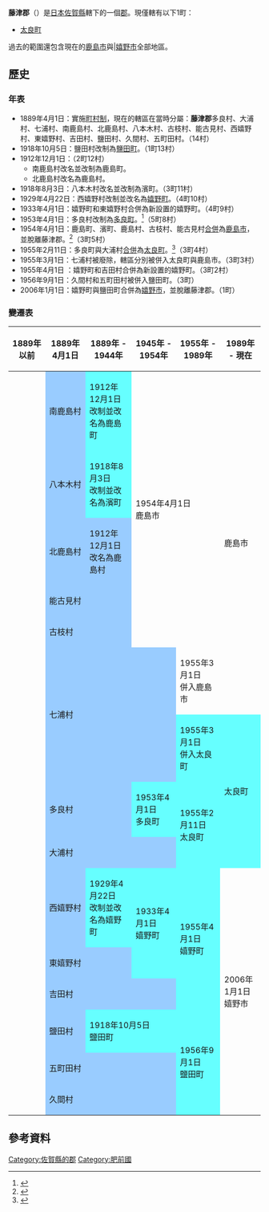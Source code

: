 {{日本郡
| 郡 = 藤津郡
| 日文原名 = 藤津郡
| 平假名 = ふじつぐん
| 羅馬字拼音 = Fujitsu-gun
| 地圖 = [[File:Tara_in_Saga_Prefecture.png|250px]]
| 都道府縣 = 佐賀縣
| 編號 = 
| 町 = 1
| 村 = 
| 經度 = 
| 緯度 = 
| 註記 = 
|}}
'''藤津郡'''（{{jpn|j=藤津郡|hg=ふじつぐん|rm=Fujitsu gun|f=y}}）是[[日本|日本]][[佐賀縣|佐賀縣]]轄下的一個[[郡|郡]]。現僅轄有以下1町：
*[[太良町|太良町]]

過去的範圍還包含現在的[[鹿島市|鹿島市]]與|[[嬉野市|嬉野市]]全部地區。

==歷史==
===年表===
* 1889年4月1日：實施[[町村制|町村制]]，現在的轄區在當時分屬：'''藤津郡'''多良村、大浦村、七浦村、南鹿島村、北鹿島村、八本木村、古枝村、能古見村、西嬉野村、東嬉野村、吉田村、鹽田村、久間村、五町田村。（14村）
* 1918年10月5日：鹽田村改制為[[鹽田町_(佐賀縣)|鹽田町]]。（1町13村）
* 1912年12月1日：（2町12村）
** 南鹿島村改名並改制為鹿島町。
** 北鹿島村改名為鹿島村。
* 1918年8月3日：八本木村改名並改制為濱町。（3町11村）
* 1929年4月22日：西嬉野村改制並改名為[[嬉野町_(佐賀縣)|嬉野町]]。（4町10村）
* 1933年4月1日：嬉野町和東嬉野村合併為新設置的嬉野町。（4町9村）
* 1953年4月1日：多良村改制為[[多良町|多良町]]。<ref>{{cite web| language =ja| publisher =太良町公所| title =太良町的資料| url =http://www.town.tara.saga.jp/index2.php?q=46| author =| date =2007-12-18| accessdate =2009-05-06| deadurl =yes| archiveurl =https://web.archive.org/web/20111102234041/http://www.town.tara.saga.jp/index2.php?q=46| archivedate =2011-11-02}}</ref>（5町8村）
* 1954年4月1日：鹿島町、濱町、鹿島村、古枝村、能古見村[[市町村合併|合併]]為[[鹿島市|鹿島市]]，並脫離藤津郡。<ref>{{cite web| language =ja| publisher =鹿島市政府| title =概況| url =http://www.city.kashima.saga.jp/kashima/gaiyou/index.html| accessdate =2009-04-19| archive-date =2009-04-28| archive-url =https://web.archive.org/web/20090428113056/http://www.city.kashima.saga.jp/kashima/gaiyou/index.html| dead-url =yes}}</ref>（3町5村）
* 1955年2月11日：多良町與大浦村[[市町村合併|合併]]為[[太良町|太良町]]。<ref>{{cite web | language = ja | publisher = 太良町公所 | title = 町的足跡 - 昭和30年代 | url = http://www.town.tara.saga.jp/index2.php?q=43 | author =  | date = 2007-12-18 | accessdate = 2009-05-06 | deadurl = yes | archiveurl = https://web.archive.org/web/20111102234102/http://www.town.tara.saga.jp/index2.php?q=43 | archivedate = 2011-11-02 }}</ref>（3町4村）
* 1955年3月1日：七浦村被廢除，轄區分別被併入太良町與鹿島市。（3町3村）
* 1955年4月1日 ：嬉野町和吉田村合併為新設置的嬉野町。（3町2村）
* 1956年9月1日：久間村和五町田村被併入鹽田町。（3町）
* 2006年1月1日：嬉野町與鹽田町合併為[[嬉野市|嬉野市]]，並脫離藤津郡。（1町）

===變遷表===
{| class="wikitable" style="font-size:x-small"
! 1889年以前
! 1889年4月1日
! colspan="2" | 1889年 - 1944年
! 1945年 - 1954年
! 1955年 - 1989年
! 1989年 - 現在
! 現在
|-
|
| style="background-color:#9cf;" | 南鹿島村
| colspan=2 style="background-color:#6ff;" | 1912年12月1日<br />改制並改名為鹿島町
| rowspan=5 colspan=2 | 1954年4月1日<br />鹿島市
| rowspan=6 colspan=2 | 鹿島市
|-
|
| style="background-color:#9cf;" | 八本木村
| colspan=2 style="background-color:#6ff;" | 1918年8月3日<br />改制並改名為濱町
|-
|
| style="background-color:#9cf;" | 北鹿島村
| colspan=2 style="background-color:#9cf;" | 1912年12月1日<br />改名為鹿島村
|-
|
| colspan=3 style="background-color:#9cf;" | 能古見村
|-
|
| colspan=3 style="background-color:#9cf;" | 古枝村
|-
| rowspan=2 | 
| rowspan=2 colspan=4 style="background-color:#9cf;" | 七浦村
| 1955年3月1日<br />併入鹿島市
|-
| style="background-color:#6ff;" | 1955年3月1日<br />併入太良町
| rowspan=3 colspan=2 style="background-color:#6ff;" | 太良町
|-
|
| colspan=3 style="background-color:#9cf;" | 多良村
| style="background-color:#6ff;" | 1953年4月1日<br />多良町
| rowspan=2 style="background-color:#6ff;" | 1955年2月11日<br />太良町
|-
|
| colspan=4 style="background-color:#9cf;" | 大浦村
|-
|
| style="background-color:#9cf;" | 西嬉野村
| style="background-color:#6ff;" | 1929年4月22日<br />改制並改名為嬉野町
| rowspan=2 colspan=2 style="background-color:#6ff;" | 1933年4月1日<br />嬉野町
| rowspan=3 style="background-color:#6ff;" | 1955年4月1日<br />嬉野町
| rowspan=6 colspan=2 | 2006年1月1日<br />嬉野市
|-
|
| colspan=2 style="background-color:#9cf;" | 東嬉野村
|-
|
| colspan=4 style="background-color:#9cf;" | 吉田村
|-
|
| style="background-color:#9cf;" | 鹽田村
| colspan=3 style="background-color:#6ff;" | 1918年10月5日<br />鹽田町
| rowspan=3 style="background-color:#6ff;" | 1956年9月1日<br />鹽田町
|-
|
| colspan=4 style="background-color:#9cf;" | 五町田村
|-
|
| colspan=4 style="background-color:#9cf;" | 久間村
|}

==參考資料==
{{reflist}}

{{佐賀縣}}
{{火國二國的郡}}

[[Category:佐賀縣的郡|Category:佐賀縣的郡]]
[[Category:肥前國|Category:肥前國]]